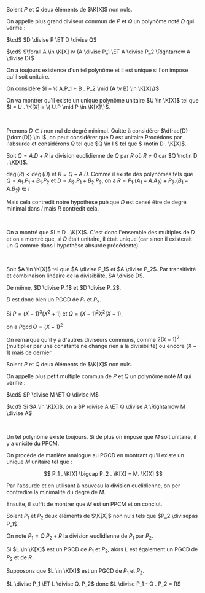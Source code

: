 

<Item type='defprop' titre='PGCD de deux polynômes'>

Soient $P$ et $Q$ deux éléments de $\K[X]$ non nuls.

On appelle plus grand diviseur commun de $P$ et $Q$ un polynôme noté $D$ qui vérifie :

$\cd$ $D \divise P \ET D \divise Q$ 

$\cd$ $\forall A \in \K[X] \v (A \divise P_1 \ET A \divise P_2 \Rightarrow A \divise D)$

On a toujours existence d'un tel polynôme et il est unique si l'on impose qu'il soit unitaire.
</Item>

<Hideable type='démonstration' titre='(pas facile et peut être la considérer comme admise en première année)'>

On considère $I = \{ A.P_1 + B . P_2 \mid (A \v B) \in \K[X]\}$

On va montrer qu'il existe un unique polynôme unitaire $U \in \K[X]$ tel que $I = U . \K[X] = \{ U.P \mid P \in \K[X]\}$. 

<br/>

Prenons $D \in I$ non nul de degré minimal. Quitte à considérer $\dfrac{D}{\dom(D)} \in I$, on peut considérer que $D$ est unitaire.Procédons par l'absurde et considérons $Q$ tel que $Q \in I $ tel que $ \notin D . \K[X]$.

Soit $Q = A . D + R$ la division euclidienne de $Q$ par $R$ où $R \neq 0$ car $Q \notin D . \K[X]$. 

$\deg(R) < \deg(D)$ et $R = Q - A.D$. Comme  il existe des polynômes tels que $Q = A_1.P_1 + B_1 . P_2$ et $D = A_2.P_1 + B_2 . P_2$, on a $R = P_1.(A_1 - A . A_2) + P_2 . (B_1 - A . B_2) \in I$

Mais cela contredit notre hypothèse puisque $D$ est censé être de degré minimal dans $I$ mais $R$ contredit cela.

<br />

On a montré que $I = D . \K[X]$. C'est donc l'ensemble des multiples de $D$ et on a montré que, si $D$ était unitaire, il était unique (car sinon il existerait un $Q$ comme dans l'hypothèse absurde précédente).

<br/>

Soit $A \in \K[X]$ tel que $A \divise P_1$ et $A \divise P_2$. Par transitivité et combinaison linéaire de la divisibilité, $A \divise D$.

De même, $D \divise P_1$ et $D \divise P_2$.

$D$ est donc bien un PGCD de $P_1$ et $P_2$.
</Hideable>

<Hideable type='exemple' titre=''>

Si $P = (X - 1)^3(X^2 + 1)$ et $Q = (X-1)^2 X^2 (X + 1)$,

on a $P \gcd Q = (X-1)^2$ 

On remarque qu'il y a d'autres diviseurs communs, comme $2 (X-1)^2$ (multiplier par une constante ne change rien à la divisibilité) ou encore $(X-1)$ mais ce dernier 
</Hideable>


<Item type='definition' titre='PPCM de deux polynômes'>

Soient $P$ et $Q$ deux éléments de $\K[X]$ non nuls.

On appelle plus petit multiple commun de $P$ et $Q$ un polynôme noté $M$ qui vérifie :

$\cd$ $P \divise M \ET Q \divise M$ 

$\cd$ Si $A \in \K[X]$, on a $P \divise A \ET Q \divise A \Rightarrow M \divise A$

<br/>

Un tel polynôme existe toujours. Si de plus on impose que $M$ soit unitaire, il y a unicité du PPCM.
</Item>

<Hideable type='démonstration' titre='(schéma)'>

On procède de manière analogue au PGCD en montrant qu'il existe un unique $M$ unitaire tel que :

$$
P_1 . \K[X] \bigcap P_2 . \K[X] = M. \K[X]
$$

Par l'absurde et en utilisant à nouveau la division euclidienne, on per contredire la minimalité du degré de $M$.

Ensuite, il suffit de montrer que $M$ est un PPCM et on conclut.
</Hideable>


<Item type='proposition' titre="PGCD et division euclidienne">


Soient $P_1$ et $P_2$ deux éléments de $\K[X]$ non nuls tels que $P_2 \divisepas P_1$.

On note $P_1 = Q . P_2 + R$ la division euclidienne de $P_1$ par $P_2$.

Si $L \in \K[X]$ est un PGCD de $P_1$ et $P_2$, alors $L$ est également un PGCD de $P_2$ et de $R$.
</Item>

<Hideable type='démonstration' titre=''>

Supposons que $L \in \K[X]$ est un PGCD de $P_1$ et $P_2$.

$L \divise P_1  \ET L \divise Q. P_2$  donc $L \divise P_1 - Q . P_2 = R$
</Hideable>